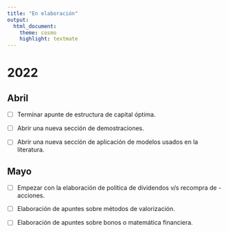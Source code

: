 ```yaml
---
title: "En elaboración"
output:
  html_document:
    theme: cosmo
    highlight: textmate
---
```

# 2022

## Abril 

- [ ] Terminar apunte de estructura de capital óptima.

- [ ] Abrir una nueva sección de demostraciones.

- [ ] Abrir una nueva sección de aplicación de modelos usados en la literatura.

## Mayo 

- [ ] Empezar con la elaboración de política de dividendos v/s recompra de -acciones.

- [ ] Elaboración de apuntes sobre métodos de valorización.

- [ ] Elaboración de apuntes sobre bonos o matemática financiera.
